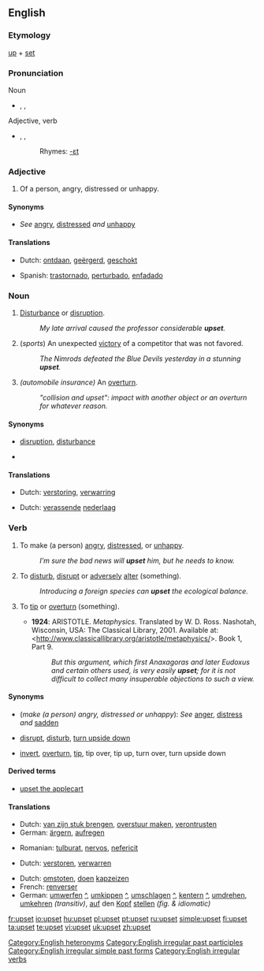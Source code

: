 ==English==

===Etymology===
[[up]] + [[set]]

===Pronunciation===
;Noun
* {{enPR|ŭpʹsĕt}}, {{IPA|/ˈʌpsεt/}}, {{SAMPA|/"VpsEt/}}
*: {{audio|en-us-upset-noun.ogg|Audio (US), noun}}
;Adjective, verb
* {{enPR|ŭpsĕtʹ}}, {{IPA|/ʌpˈsεt/}}, {{SAMPA|/Vp"sEt/}}
*: {{audio|en-us-upset-verb-adj.ogg|Audio (US), verb/adjective}}
*: Rhymes: [[Rhymes:English:-ɛt|-ɛt]]

===Adjective===
{{en-adj-more}}

# Of a person, angry, distressed or unhappy.

====Synonyms====
* {{i-c|angry|distressed|unhappy}} ''See'' [[angry]], [[distressed]] ''and'' [[unhappy]]

====Translations====
{{trans-top|angry, distressed, unhappy}}
* Dutch: [[ontdaan]], [[geërgerd]], [[geschokt]]
{{trans-mid}}
* Spanish: [[trastornado]], [[perturbado]], [[enfadado]]
{{trans-bottom}}

===Noun===
{{wikipedia|upset|upset (unexpected victory)}}
{{en-noun|s|-}}

# {{uncountable}} [[disturbance|Disturbance]] or [[disruption]].
#: ''My late arrival caused the professor considerable '''upset'''.''
# {{countable}} (''sports'') An unexpected [[victory]] of a competitor that was not favored.
#: ''The Nimrods defeated the Blue Devils yesterday in a stunning '''upset'''.''
# ''(automobile insurance)'' An [[overturn]].
#: ''"collision and upset": impact with another object or an overturn for whatever reason.''

====Synonyms====
* {{i-c|disturbance|disruption}} [[disruption]], [[disturbance]]
* {{i-c|unexpected victory of a competitor}}

====Translations====
{{trans-top|disturbance, disruption}}
* Dutch: [[verstoring]], [[verwarring]]
{{trans-mid}}
{{trans-bottom}}

{{trans-top|sports: unexpected victory of a competitor}}
* Dutch: [[verassend]]e [[nederlaag]]
{{trans-mid}}
{{trans-bottom}}

===Verb===
{{en-verb|upsets|upsetting|upset|upset}}

# {{transitive}} To make (a person) [[angry]], [[distressed]], or [[unhappy]].
#: ''I’m sure the bad news will '''upset''' him, but he needs to know.''
# {{transitive}} To [[disturb]], [[disrupt]] or [[adversely]] [[alter]] (something).
#: ''Introducing a foreign species can '''upset''' the ecological balance.''
# {{transitive}} To [[tip]] or [[overturn]] (something).
#* '''1924''': ARISTOTLE.  ''Metaphysics''.  Translated by W. D. Ross.  Nashotah, Wisconsin, USA: The Classical Library, 2001.  Available at: <http://www.classicallibrary.org/aristotle/metaphysics/>. Book 1, Part 9.
#*: ''But this argument, which first Anaxagoras and later Eudoxus and certain others used, is very easily '''upset'''; for it is not difficult to collect many insuperable objections to such a view.''

====Synonyms====
* (''make (a person) angry, distressed or unhappy''): ''See'' [[anger]], [[distress]] ''and'' [[sadden]]
* {{i-c|disturb|disrupt|adversely alter}} [[disrupt]], [[disturb]], [[turn upside down]]
* {{i-c|tip|overturn}} [[invert]], [[overturn]], [[tip]], tip over, tip up, turn over, turn upside down

====Derived terms====
* [[upset the applecart]]

====Translations====

{{trans-top|make (a person) angry, distressed or unhappy}}
* Dutch: [[van zijn stuk brengen]], [[overstuur maken]], [[verontrusten]]
* German: [[ärgern]], [[aufregen]]
{{trans-mid}}
* Romanian: [[tulburat]], [[nervos]], [[nefericit]]
{{trans-bottom}}

{{trans-top|disturb, disrupt, unfavorably alter}}
* Dutch: [[verstoren]], [[verwarren]]
{{trans-mid}}
{{trans-bottom}}

{{trans-top|tip, overturn}}
* Dutch: [[omstoten]], [[doen]] [[kapzeizen]]
* French: [[renverser]]
* German: [[umwerfen]] [[:de:umwerfen|^]], [[umkippen]] [[:de:umkippen|^]], [[umschlagen]] [[:de:umschlagen|^]], [[kentern]] [[:de:kentern|^]], [[umdrehen]], [[umkehren]] ''(transitiv)'', [[auf]] den [[Kopf]] [[stellen]] ''(fig. & idiomatic)''
{{trans-mid}}
{{trans-bottom}}

[[Category:English heteronyms]]
[[Category:English irregular past participles]]
[[Category:English irregular simple past forms]]
[[Category:English irregular verbs]]

[[fr:upset]]
[[io:upset]]
[[hu:upset]]
[[pl:upset]]
[[pt:upset]]
[[ru:upset]]
[[simple:upset]]
[[fi:upset]]
[[ta:upset]]
[[te:upset]]
[[vi:upset]]
[[uk:upset]]
[[zh:upset]]